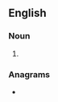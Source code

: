 {{also|zepto-metres}}
==English==

===Noun===
{{head|en|noun plural form}}

# {{plural of|zeptometre|lang=en}}

===Anagrams===
* {{anagrams|en|zepto-meters|zeptometers}}
